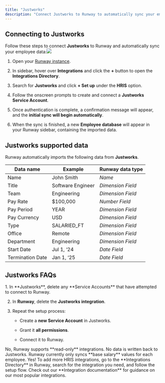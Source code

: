 ```yaml
---
title: "Justworks"
description: "Connect Justworks to Runway to automatically sync your employee data, ensuring your workforce information stays up to date. "
---
```


## Connecting to Justworks

Follow these steps to connect **Justworks** to Runway and automatically sync your employee data:![](/images/justworks.png)

1. Open your [Runway instance](https://app.runway.com/).

2. In sidebar, hover over **Integrations** and click the **+** button to open the **Integrations Directory**.

3. Search for **Justworks** and click **+ Set up** under the **HRIS** option.

4. Follow the onscreen prompts to create and connect a **Justworks Service Account**.

5. Once authentication is complete, a confirmation message will appear, and the **initial sync will begin automatically**.

6. When the sync is finished, a new **Employee database** will appear in your Runway sidebar, containing the imported data.

## Justworks supported data

Runway automatically imports the following data from **Justworks**.

| Data name        | Example           | Runway data type  |
| ---------------- | ----------------- | ----------------- |
| Name             | John Smith        | *Name*            |
| Title            | Software Engineer | *Dimension Field* |
| Team             | Engineering       | *Dimension Field* |
| Pay Rate         | $100,000          | *Number Field*    |
| Pay Period       | YEAR              | *Dimension Field* |
| Pay Currency     | USD               | *Dimension Field* |
| Type             | SALARIED\_FT      | *Dimension Field* |
| Office           | Remote            | *Dimension Field* |
| Department       | Engineering       | *Dimension Field* |
| Start Date       | Jul 1, ‘24        | *Date Field*      |
| Termination Date | Jan 1, ‘25        | *Date Field*      |

## Justworks FAQs

<Accordion title="My connection keeps failing. How should I troubleshoot?" defaultOpen={false}>
  1. In **Justworks**, delete any **Service Accounts** that have attempted to connect to Runway.

  2. In **Runway**, delete the **Justworks integration**.

  3. Repeat the setup process:

     * Create a **new Service Account** in Justworks.

     * Grant it **all permissions**.

     * Connect it to Runway.
</Accordion>

<Accordion title="Does the Runway write data back to Justworks?" defaultOpen={false}>
  No, Runway supports **read-only** integrations. No data is written back to Justworks.
</Accordion>

<Accordion title="Does the Justworks integration send only base salary values or fully-loaded employee costs?" defaultOpen={false}>
  Runway currently only syncs **base salary** values for each employee.
</Accordion>

<Accordion title="Can I connect additional HRIS sources?" defaultOpen={false}>
  Yes! To add more HRIS integrations, go to the **Integrations Directory** in Runway, search for the integration you need, and follow the setup flow. Check out our **Integration documentation** for guidance on our most popular integrations.
</Accordion>